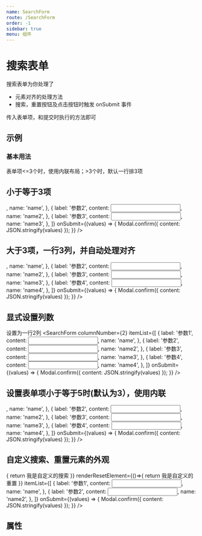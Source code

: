 ```yaml
---
name: SearchForm
route: /SearchForm
order: -1
sidebar: true
menu: 组件
---
```



# 搜索表单

搜索表单为你处理了

- 元素对齐的处理方法
- 搜索，重置按钮及点击按钮时触发 onSubmit 事件

传入表单项，和提交时执行的方法即可

## 示例

### 基本用法
表单项<=3个时，使用内联布局；>3个时，默认一行排3项

<Playground>
  <h2>小于等于3项</h2>
  <SearchForm
    itemList={[
      {
        label: '参数1',
        content: <Input />,
        name: 'name',
      },
      {
        label: '参数2',
        content: <Input />,
        name: 'name2',
      },
      {
        label: '参数3',
        content: <Input />,
        name: 'name3',
      },
    ]}
    onSubmit={(values) => {
      Modal.confirm({
        content: JSON.stringify(values)
      });
    }}
  />
  <h2>大于3项，一行3列，并自动处理对齐</h2>
  <SearchForm
    itemList={[
      {
        label: '参数1',
        content: <Input />,
        name: 'name',
      },
      {
        label: '参数2',
        content: <Input />,
        name: 'name2',
      },
      {
        label: '参数3',
        content: <Input />,
        name: 'name3',
      },
      {
        label: '参数4',
        content: <Input />,
        name: 'name4',
      },
    ]}
    onSubmit={(values) => {
      Modal.confirm({
        content: JSON.stringify(values)
      });
    }}
  />
</Playground>

## 显式设置列数

设置为一行2列
<Playground>
  <SearchForm
    columnNumber={2}
    itemList={[
      {
        label: '参数1',
        content: <Input />,
        name: 'name',
      },
      {
        label: '参数2',
        content: <Input />,
        name: 'name2',
      },
      {
        label: '参数3',
        content: <Input />,
        name: 'name3',
      },
      {
        label: '参数4',
        content: <Input />,
        name: 'name4',
      },
    ]}
    onSubmit={(values) => {
      Modal.confirm({
        content: JSON.stringify(values)
      });
    }}
  />
</Playground>

## 设置表单项小于等于5时(默认为3），使用内联

<Playground>
  <SearchForm
    inlineMaxNumber={4}
    itemList={[
      {
        label: '参数1',
        content: <Input />,
        name: 'name',
      },
      {
        label: '参数2',
        content: <Input />,
        name: 'name2',
      },
      {
        label: '参数3',
        content: <Input />,
        name: 'name3',
      },
      {
        label: '参数4',
        content: <Input />,
        name: 'name4',
      },
    ]}
    onSubmit={(values) => {
      Modal.confirm({
        content: JSON.stringify(values)
      });
    }}
  />
</Playground>

## 自定义搜索、重置元素的外观

<Playground>
  <SearchForm
    renderSearchElement={()=>{
      return <a>我是自定义的搜索</a>
    }}
    renderResetElement={()=>{
      return <a>我是自定义的重置</a>
    }}
    itemList={[
      {
        label: '参数1',
        content: <Input />,
        name: 'name',
      },
      {
        label: '参数2',
        content: <Input />,
        name: 'name2',
      },
    ]}
    onSubmit={(values) => {
      Modal.confirm({
        content: JSON.stringify(values)
      });
    }}
  />
</Playground>

## 属性

<Props of={SearchForm} />
